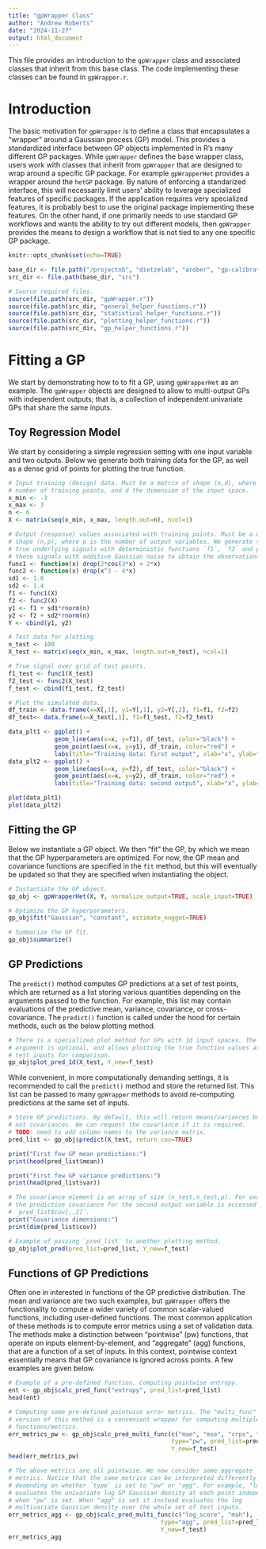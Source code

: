 ```yaml
---
title: "gpWrapper Class"
author: "Andrew Roberts"
date: "2024-11-27"
output: html_document
---
```


This file provides an introduction to the `gpWrapper` class and associated 
classes that inherit from this base class. The code implementing these 
classes can be found in `gpWrapper.r`.

# Introduction
The basic motivation for `gpWrapper` is to define a class that encapsulates 
a "wrapper" around a Gaussian process (GP) model. This provides a standardized
interface between GP objects implemented in R's many different GP packages.
While `gpWrapper` defines the base wrapper class, users work with classes that 
inherit from `gpWrapper` that are designed to wrap around a specific GP 
package. For example `gpWrapperHet` provides a wrapper around the 
`hetGP` package. By nature of enforcing a standarized interface, this will 
necessarily limit users' ability to leverage specialized features of 
specific packages. If the application requires very specialized features, it 
is probably best to use the original package implementing these features. On the 
other hand, if one primarily needs to use standard GP workflows and wants the 
ability to try out different models, then `gpWrapper` provides the means to 
design a workflow that is not tied to any one specific GP package. 

```r
knitr::opts_chunk$set(echo=TRUE)

base_dir <- file.path("/projectnb", "dietzelab", "arober", "gp-calibration")
src_dir <- file.path(base_dir, "src")

# Source required files.
source(file.path(src_dir, "gpWrapper.r"))
source(file.path(src_dir, "general_helper_functions.r"))
source(file.path(src_dir, "statistical_helper_functions.r"))
source(file.path(src_dir, "plotting_helper_functions.r"))
source(file.path(src_dir, "gp_helper_functions.r"))
```

# Fitting a GP
We start by demonstrating how to to fit a GP, using `gpWrapperHet` as an 
example. The `gpWrapper` objects are designed to allow to multi-output GPs
with independent outputs; that is, a collection of independent univariate GPs
that share the same inputs. 

## Toy Regression Model
We start by considering a simple regression setting 
with one input variable and two outputs. Below we generate both training 
data for the GP, as well as a dense grid of points for plotting the true 
function.

```r
# Input training (design) data. Must be a matrix of shape (n,d), where n is the 
# number of training points, and d the dimension of the input space.
x_min <- -3
x_max <- 3
n <- 6
X <- matrix(seq(x_min, x_max, length.out=n), ncol=1)

# Output (response) values associated with training points. Must be a matrix of 
# shape (n,p), where p is the number of output variables. We generate the 
# true underlying signals with deterministic functions `f1`, `f2` and perturb
# these signals with additive Gaussian noise to obtain the observations.
func1 <- function(x) drop(2*cos(3*x) + 2*x)
func2 <- function(x) drop(x^3 - 4*x)
sd1 <- 1.0
sd2 <- 1.4
f1 <- func1(X)
f2 <- func2(X)
y1 <- f1 + sd1*rnorm(n)
y2 <- f2 + sd2*rnorm(n)
Y <- cbind(y1, y2)
```

```r
# Test data for plotting
n_test <- 100
X_test <- matrix(seq(x_min, x_max, length.out=n_test), ncol=1)

# True signal over grid of test points.
f1_test <- func1(X_test)
f2_test <- func2(X_test)
f_test <- cbind(f1_test, f2_test)
```

```r
# Plot the simulated data.
df_train <- data.frame(x=X[,1], y1=Y[,1], y2=Y[,2], f1=f1, f2=f2)
df_test<- data.frame(x=X_test[,1], f1=f1_test, f2=f2_test)

data_plt1 <- ggplot() + 
             geom_line(aes(x=x, y=f1), df_test, color="black") + 
             geom_point(aes(x=x, y=y1), df_train, color="red") + 
             labs(title="Training data: first output", xlab="x", ylab="y1")
data_plt2 <- ggplot() + 
             geom_line(aes(x=x, y=f2), df_test, color="black") + 
             geom_point(aes(x=x, y=y2), df_train, color="red") + 
             labs(title="Training data: second output", xlab="x", ylab="y2")

plot(data_plt1)
plot(data_plt2)
```
## Fitting the GP
Below we instantiate a GP object. We then "fit" the GP, by which we mean 
that the GP hyperparameters are optimized. For now, the GP mean and covariance 
functions are specified in the `fit` method, but this will eventually be 
updated so that they are specified when instantiating the object.
```r
# Instantiate the GP object.
gp_obj <- gpWrapperHet(X, Y, normalize_output=TRUE, scale_input=TRUE)

# Optimize the GP hyperparameters.
gp_obj$fit("Gaussian", "constant", estimate_nugget=TRUE)

# Summarize the GP fit.
gp_obj$summarize()
```

## GP Predictions
The `predict()` method computes GP predictions at a set of test points, 
which are returned as a list storing various quantities depending on the 
arguments passed to the function. For example, this list may contain 
evaluations of the predictive mean, variance, covariance, or cross-covariance.
The `predict()` function is called under the hood for certain methods, such 
as the below plotting method. 

```r
# There is a specialized plot method for GPs with 1d input spaces. The `Y_new`
# argument is optional, and allows plotting the true function values at the 
# test inputs for comparison.
gp_obj$plot_pred_1d(X_test, Y_new=f_test)
```

While convenient, in more computationally demanding settings, it is recommended
to call the `predict()` method and store the returned list. This list 
can be passed to many `gpWrapper` methods to avoid re-computing predictions 
at the same set of inputs.

```r
# Store GP predictions. By default, this will return means/variances but 
# not covariances. We can request the covariance if it is required.
# TODO: need to add column names to the variance matrix.
pred_list <- gp_obj$predict(X_test, return_cov=TRUE)

print("First few GP mean predictions:")
print(head(pred_list$mean))

print("First few GP variance predictions:")
print(head(pred_list$var))

# The covariance element is an array of size (n_test,n_test,p). For example, 
# the predictive covariance for the second output variable is accessed as 
# `pred_list$cov[,,2]`.
print("Covariance dimensions:")
print(dim(pred_list$cov))
```

```r
# Example of passing `pred_list` to another plotting method.
gp_obj$plot_pred(pred_list=pred_list, Y_new=f_test)
```
## Functions of GP Predictions
Often one in interested in functions of the GP predictive distribution. The 
mean and variance are two such examples, but `gpWrapper` offers the 
functionality to compute a wider variety of common scalar-valued functions, 
including user-defined functions. The most common application of these 
methods is to compute error metrics using a set of validation data. The 
methods make a distinction between "pointwise" (pw) functions, that operate 
on inputs element-by-element, and "aggregate" (agg) functions, that are a 
function of a set of inputs. In this context, pointwise context essentially 
means that GP covariance is ignored across points. 
A few examples are given below.

```r
# Example of a pre-defined function. Computing pointwise entropy.
ent <- gp_obj$calc_pred_func("entropy", pred_list=pred_list)
head(ent)
```

```r
# Computing some pre-defined pointwise error metrics. The "multi_func" 
# version of this method is a convenient wrapper for computing multiple 
# functions/metrics. 
err_metrics_pw <- gp_obj$calc_pred_multi_func(c("mae", "mse", "crps", "log_score"), 
                                              type="pw", pred_list=pred_list, 
                                              Y_new=f_test)
head(err_metrics_pw)
```


```r
# The above metrics are all pointwise. We now consider some aggregate 
# metrics. Notice that the same metrics can be interpreted differently 
# deoending on whether `type` is set to "pw" or "agg". For example, "log_score"
# evaluates the univariate log GP Gaussian density at each point independently, 
# when "pw" is set. When "agg" is set it instead evaluates the log 
# multivariate Gaussian density over the whole set of test inputs.
err_metrics_agg <- gp_obj$calc_pred_multi_func(c("log_score", "mah"), 
                                           type="agg", pred_list=pred_list, 
                                           Y_new=f_test)
err_metrics_agg
```





